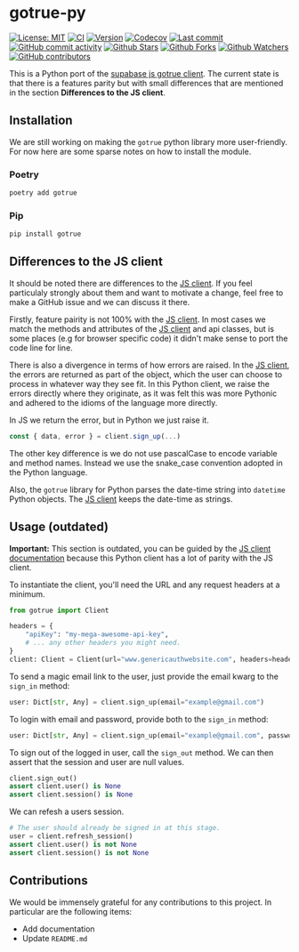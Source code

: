 # gotrue-py

[![License: MIT](https://img.shields.io/badge/License-MIT-green.svg?label=license)](https://opensource.org/licenses/MIT) [![CI](https://github.com/supabase-community/gotrue-py/actions/workflows/ci.yml/badge.svg)](https://github.com/supabase-community/gotrue-py/actions/workflows/ci.yml) [![Version](https://img.shields.io/pypi/v/gotrue?color=%2334D058)](https://pypi.org/project/gotrue) [![Codecov](https://codecov.io/gh/supabase-community/gotrue-py/branch/main/graph/badge.svg)](https://codecov.io/gh/supabase-community/gotrue-py) [![Last commit](https://img.shields.io/github/last-commit/supabase-community/gotrue-py.svg?style=flat)](https://github.com/supabase-community/gotrue-py/commits) [![GitHub commit activity](https://img.shields.io/github/commit-activity/m/supabase-community/gotrue-py)](https://github.com/supabase-community/gotrue-py/commits) [![Github Stars](https://img.shields.io/github/stars/supabase-community/gotrue-py?style=flat&logo=github)](https://github.com/supabase-community/gotrue-py/stargazers) [![Github Forks](https://img.shields.io/github/forks/supabase-community/gotrue-py?style=flat&logo=github)](https://github.com/supabase-community/gotrue-py/network/members) [![Github Watchers](https://img.shields.io/github/watchers/supabase-community/gotrue-py?style=flat&logo=github)](https://github.com/supabase-community/gotrue-py) [![GitHub contributors](https://img.shields.io/github/contributors/supabase-community/gotrue-py)](https://github.com/supabase-community/gotrue-py/graphs/contributors)

This is a Python port of the [supabase js gotrue client](https://github.com/supabase/gotrue-js). The current state is that there is a features parity but with small differences that are mentioned in the section **Differences to the JS client**.

## Installation

We are still working on making the `gotrue` python library more user-friendly. For now here are some sparse notes on how to install the module.

### Poetry

```bash
poetry add gotrue
```

### Pip

```bash
pip install gotrue
```

## Differences to the JS client

It should be noted there are differences to the [JS client](https://github.com/supabase/gotrue-js). If you feel particulaly strongly about them and want to motivate a change, feel free to make a GitHub issue and we can discuss it there.

Firstly, feature pairity is not 100% with the [JS client](https://github.com/supabase/gotrue-js). In most cases we match the methods and attributes of the [JS client](https://github.com/supabase/gotrue-js) and api classes, but is some places (e.g for browser specific code) it didn't make sense to port the code line for line.

There is also a divergence in terms of how errors are raised. In the [JS client](https://github.com/supabase/gotrue-js), the errors are returned as part of the object, which the user can choose to process in whatever way they see fit. In this Python client, we raise the errors directly where they originate, as it was felt this was more Pythonic and adhered to the idioms of the language more directly.

In JS we return the error, but in Python we just raise it.

```js
const { data, error } = client.sign_up(...)
```

The other key difference is we do not use pascalCase to encode variable and method names. Instead we use the snake_case convention adopted in the Python language.

Also, the `gotrue` library for Python parses the date-time string into `datetime` Python objects. The [JS client](https://github.com/supabase/gotrue-js) keeps the date-time as strings.

## Usage (outdated)

**Important:** This section is outdated, you can be guided by the [JS client documentation](https://supabase.github.io/gotrue-js) because this Python client has a lot of parity with the JS client.

To instantiate the client, you'll need the URL and any request headers at a minimum.

```python
from gotrue import Client

headers = {
    "apiKey": "my-mega-awesome-api-key",
    # ... any other headers you might need.
}
client: Client = Client(url="www.genericauthwebsite.com", headers=headers)
```

To send a magic email link to the user, just provide the email kwarg to the `sign_in` method:

```python
user: Dict[str, Any] = client.sign_up(email="example@gmail.com")
```

To login with email and password, provide both to the `sign_in` method:

```python
user: Dict[str, Any] = client.sign_up(email="example@gmail.com", password="*********")
```

To sign out of the logged in user, call the `sign_out` method. We can then assert that the session and user are null values.

```python
client.sign_out()
assert client.user() is None
assert client.session() is None
```

We can refesh a users session.

```python
# The user should already be signed in at this stage.
user = client.refresh_session()
assert client.user() is not None
assert client.session() is not None
```

## Contributions

We would be immensely grateful for any contributions to this project. In particular are the following items:

- Add documentation
- Update `README.md`
